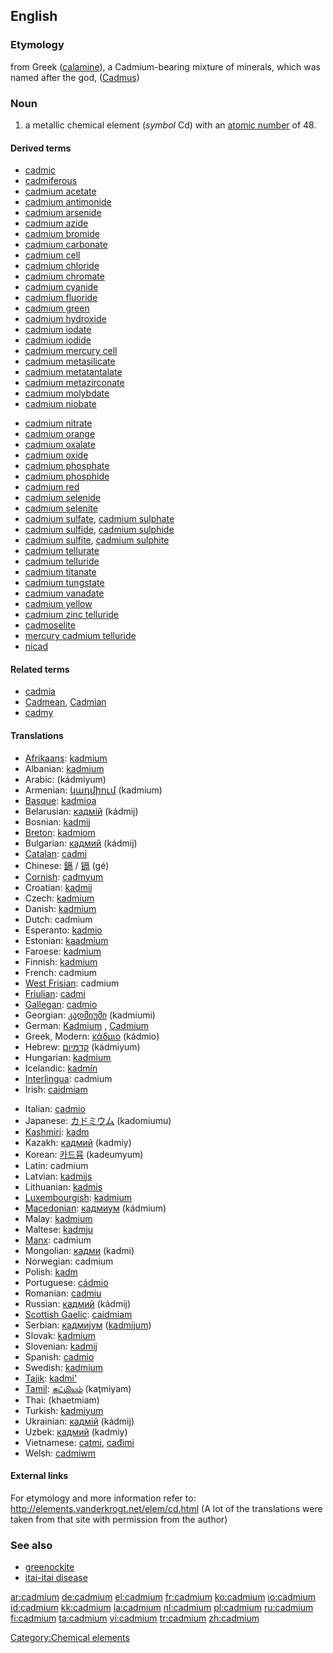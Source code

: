 ==English==
{{elements|Cd|silver|Ag|indium|In}}

===Etymology===
from Greek {{polytonic|[[Καδμεία]]}} ([[calamine]]), a Cadmium-bearing mixture of minerals, which was named after the god, {{polytonic|[[Κάδμος]]}} ([[Cadmus]])

===Noun===
{{en-noun|-}}
{{wikipedia}}

# a metallic chemical element (''symbol'' Cd) with an [[atomic number]] of 48.

====Derived terms====
{{top2}}
* [[cadmic]]
* [[cadmiferous]]
* [[cadmium acetate]]
* [[cadmium antimonide]]
* [[cadmium arsenide]]
* [[cadmium azide]]
* [[cadmium bromide]]
* [[cadmium carbonate]]
* [[cadmium cell]]
* [[cadmium chloride]]
* [[cadmium chromate]]
* [[cadmium cyanide]]
* [[cadmium fluoride]]
* [[cadmium green]]
* [[cadmium hydroxide]]
* [[cadmium iodate]]
* [[cadmium iodide]]
* [[cadmium mercury cell]]
* [[cadmium metasilicate]]
* [[cadmium metatantalate]]
* [[cadmium metazirconate]]
* [[cadmium molybdate]]
* [[cadmium niobate]]
{{mid2}}
* [[cadmium nitrate]]
* [[cadmium orange]]
* [[cadmium oxalate]]
* [[cadmium oxide]]
* [[cadmium phosphate]]
* [[cadmium phosphide]]
* [[cadmium red]]
* [[cadmium selenide]]
* [[cadmium selenite]]
* [[cadmium sulfate]], [[cadmium sulphate]]
* [[cadmium sulfide]], [[cadmium sulphide]]
* [[cadmium sulfite]], [[cadmium sulphite]]
* [[cadmium tellurate]]
* [[cadmium telluride]]
* [[cadmium titanate]]
* [[cadmium tungstate]]
* [[cadmium vanadate]]
* [[cadmium yellow]]
* [[cadmium zinc telluride]]
* [[cadmoselite]]
* [[mercury cadmium telluride]]
* [[nicad]]
{{bottom}}

====Related terms====
* [[cadmia]]
* [[Cadmean]], [[Cadmian]]
* [[cadmy]]

====Translations====
{{top}}
* [[Afrikaans]]: [[kadmium]]
* Albanian: [[kadmium]]
* Arabic: {{Arab|[[كادميوم]]}} (kádmiyum) {{m}}
* Armenian: [[կադմիում]] (kadmium)
* [[Basque]]: [[kadmioa]]
* Belarusian: [[кадмiй]] (kádmij) {{m}}
* Bosnian: [[kadmij]]
* [[Breton]]: [[kadmiom]]
* Bulgarian: [[кадмий]] (kádmij) {{m}}
* [[Catalan]]: [[cadmi]]
* Chinese: [[鎘]] / [[镉]] (gé)
* [[Cornish]]: [[cadmyum]]
* Croatian: [[kadmij]]
* Czech: [[kadmium]]
* Danish: [[kadmium]]
* Dutch: cadmium {{n}}
* Esperanto: [[kadmio]]
* Estonian: [[kaadmium]]
* Faroese: [[kadmium]]
* Finnish: [[kadmium]]
* French: cadmium {{m}}
* [[West Frisian]]: cadmium
* [[Friulian]]: [[cadmi]]
* [[Gallegan]]: [[cadmio]]
* Georgian: [[კადმიუმი]] (kadmiumi)
* German: [[Kadmium]] {{n}}, [[Cadmium]] {{n}}
* Greek, Modern: [[κάδμιο]] (kádmio) {{n}}
* Hebrew: [[קדמיום]] (kádmiyum)
* Hungarian: [[kadmium]]
* Icelandic: [[kadmín]]
* [[Interlingua]]: cadmium
* Irish: [[caidmiam]]
{{mid}}
* Italian: [[cadmio]] {{m}}
* Japanese: [[カドミウム]] (kadomiumu)
* [[Kashmiri]]: [[kadm]]
* Kazakh: [[кадмий]] (kadmiy)
* Korean: [[카드뮴]] (kadeumyum)
* Latin: cadmium {{n}}
* Latvian: [[kadmijs]]
* Lithuanian: [[kadmis]]
* [[Luxembourgish]]: [[kadmium]]
* [[Macedonian]]: [[кадмиум]] (kádmium) {{m}}
* Malay: [[kadmium]]
* Maltese: [[kadmju]]
* [[Manx]]: cadmium
* Mongolian: [[кадми]] (kadmi)
* Norwegian: cadmium
* Polish: [[kadm]] {{m}}
* Portuguese: [[cádmio]] {{m}}
* Romanian: [[cadmiu]] {{n}}
* Russian: [[кадмий]] (kádmij) {{m}}
* [[Scottish Gaelic]]: [[caidmiam]]
* Serbian: [[кадмиjум]] ([[kadmijum]]) {{m}}
* Slovak: [[kadmium]]
* Slovenian: [[kadmij]]
* Spanish: [[cadmio]] {{m}}
* Swedish: [[kadmium]]
* [[Tajik]]: [[kadmi']]
* [[Tamil]]: [[கட்மியம்]] (kaţmiyam)
* Thai: {{Thai|[[แคดเมียม]]}} (khaetmiam)
* Turkish: [[kadmiyum]]
* Ukrainian: [[кадмiй]] (kádmij) {{m}}
* Uzbek: [[кадмий]] (kadmiy)
* Vietnamese: [[catmi]], [[cađimi]]
* Welsh: [[cadmiwm]]
{{bottom}}

====External links====
For etymology and more information refer to:
http://elements.vanderkrogt.net/elem/cd.html
(A lot of the translations were taken from that site with permission from the author)

===See also===
* [[greenockite]]
* [[itai-itai disease]]

[[Category:Chemical elements]]

[[ar:cadmium]]
[[de:cadmium]]
[[el:cadmium]]
[[fr:cadmium]]
[[ko:cadmium]]
[[io:cadmium]]
[[id:cadmium]]
[[kk:cadmium]]
[[la:cadmium]]
[[nl:cadmium]]
[[pl:cadmium]]
[[ru:cadmium]]
[[fi:cadmium]]
[[ta:cadmium]]
[[vi:cadmium]]
[[tr:cadmium]]
[[zh:cadmium]]